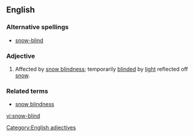 {{wikipedia|Snow blindness}}
==English==

===Alternative spellings===
*[[snow-blind]]

===Adjective===
{{en-adj}}

# Affected by [[snow blindness]]; temporarily [[blind]]ed by [[light]] reflected off [[snow]].

===Related terms===
*[[snow blindness]]

[[Category:English adjectives]]

[[vi:snow-blind]]